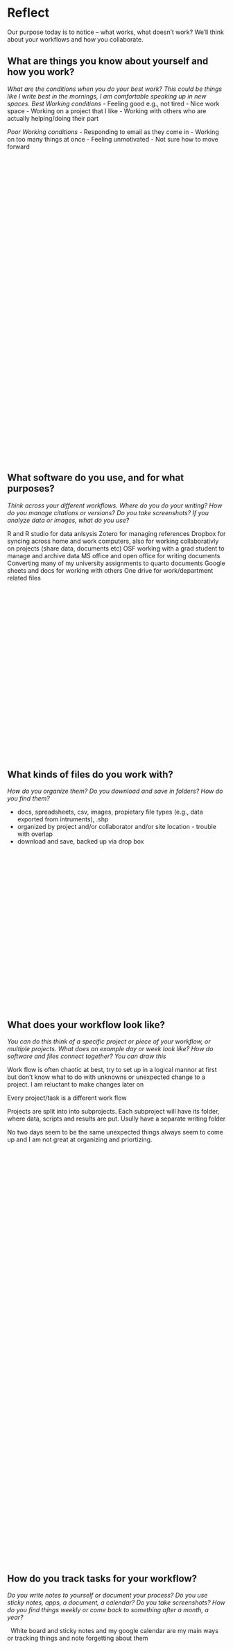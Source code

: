 # Reflect

Our purpose today is to notice – what works, what doesn’t work? We’ll think about your workflows and how you collaborate.

## What are things you know about yourself and how you work? 
::: {.callout-note appearance="minimal" icon="false"}
<!---p.1--->
*What are the conditions when you do your best work? This could be things like I write best in the mornings, I am comfortable speaking up in new spaces.*
*Best Working conditions*
- Feeling good e.g., not tired
- Nice work space
- Working on a project that I like
- Working with others who are actually helping/doing their part

*Poor Working conditions*
- Responding to email as they come in
- Working on too many things at once
- Feeling unmotivated
- Not sure how to move forward

 

 

 

 

 

 

 

 

 

 

 

 

 

 

 

 

 

 

 

 

 

 

 
:::


## What software do you use, and for what purposes?  

::: {.callout-note appearance="minimal" icon="false"}

<!---p.2--->

*Think across your different workflows. Where do you do your writing? How do you manage citations or versions? Do you take screenshots? If you analyze data or images, what do you use?*

R and R studio for data anlsysis
Zotero for managing references
Dropbox for syncing across home and work computers, also for working collaborativly on projects (share data, documents etc)
OSF working with a grad student to manage and archive data
MS office and open office for writing documents
Converting many of my university assignments to quarto documents
Google sheets and docs for working with others
One drive for work/department related files

  

 

  

 

 

 
 

 

  

  

 

  

  

 
:::

## What kinds of files do you work with? 

::: {.callout-note appearance="minimal" icon="false"}

<!---p.2--->

*How do you organize them? Do you download and save in folders? How do you find them?*

- docs, spreadsheets, csv, images, propietary file types (e.g., data exported from intruments), .shp
- organized by project and/or collaborator and/or site location - trouble with overlap
- download and save, backed up via drop box 

 

  

 

 

 
 

 

  

  

 

  

  

 

:::

## What does your workflow look like? 

::: {.callout-note appearance="minimal" icon="false"}

<!---p.3--->

*You can do this think of a specific project or piece of your workflow, or multiple projects. What does an example day or week look like? How do software and files connect together? You can draw this*

Work flow is often chaotic at best, try to set up in a logical mannor at first but don't know what to do with unknowns or unexpected change to a project. I am reluctant to make changes later on

Every project/task is a different work flow

Projects are split into into subprojects. Each subproject will have its folder, where data, scripts and results are put. Usully have a separate writing folder

No two days seem to be the same unexpected things always seem to come up and I am not great at organizing and priortizing.
  

 

  

 

  

  

 

  
  
 

 

 
 

 

  

  

 

  

  

 

 

  

  

 

  

 

 

 
 

 

  

  

 

  

  

 
:::


## How do you track tasks for your workflow? 

::: {.callout-note appearance="minimal" icon="false"}

<!---p.4--->

*Do you write notes to yourself or document your process? Do you use sticky notes, apps, a document, a calendar? Do you take screenshots? How do you find things weekly or come back to something after a month, a year?*

  White board and sticky notes and my google calendar are my main ways or tracking things and note forgetting about them

 

  

 

 

 
 

 

  

  

 

  

  

 


:::

## How do you collaborate with colleagues? 

::: {.callout-note appearance="minimal" icon="false"}

<!---p.4--->

*Who is included in your workflow? How do you share files and communicate? If you think "I work alone", consider who you talk to, how do you give and receive feedback?*

Drop box
email
OSF
google drive

 

  

 

 

 
 

 

  

  

 

  

  

 


:::

## What feels good about your workflow? 

::: {.callout-note appearance="minimal" icon="false"}

<!---p.5--->

*There are good things about your workflow. What feels good to you?*

For some aspects of my job it's a well organized and functional workflow
When it works as anticipated and can handle unknowns and the unexpected, and the curosity side tracks
  

 

  

 

 

 
 

 

  

  

 

  

  

 

:::

## What feels clunky about your workflow? 

::: {.callout-note appearance="minimal" icon="false"}


<!---p.5--->

*Are there places you suspect take longer than they should or could improve in other ways? Are there things you find yourself repeating a lot (copy-pasting, clicking?)*

In many cases i don't have one or its not really working for me.
Have a hard time findingout how I did it last time
  

 

  

 

 

 
 

 

  

  

 

  

  

 

 

  

  

 
:::


## What is top-of-mind for you?

::: {.callout-note appearance="minimal" icon="false"}

<!---p.6--->

*What might be a focus for the next few weeks?*

How to organize files in a meaningful and functional way  
How do I handle so many very different tasks in a unifying way and keep track of it all

 

  

 

  

  

 

  
  
 

 

 
 

 

  

  

 

  

  

 

 

  

  

 

  

 

 

 
 

 

  

  

 

  

  

 

:::
